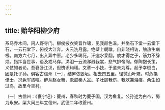 ```yaml
---
---
---
```

title: 贻华阳柳少府
---




系马乔木间，问人野寺门。柳侯披衣笑晋作啸，见我颜色温。并坐石下堂一云堂下石，一云石堂下，俯视大江奔。火云洗月露，绝壁上朝暾。自非晓相访，触热生病根。南方六七月，出入异中原。老少多暍死，汗逾水浆翻。俊才得之子，筋力不辞烦。指挥当世事，语及戎马存。涕泪一云流涕溅我裳，悲气排帝阍。郁陶抱长策，义仗知者论。吾衰卧江汉，但愧识玙璠。文章一小技，于道未为尊。起予幸斑白，因是托子孙。俱客古信州〔一〕，结庐依毁垣。相去四五里，径微山叶繁。时危挹佳士，况免军旅喧。醉从赵女舞，歌鼓秦人盆。子壮顾我伤，我欢兼泪痕。余生如过鸟，故里今空村。

〔一〕古信州：《寰宇记》：夔州，春秋时为夔子国，汉为鱼复。公孙述为白帝，蜀为永安。梁大同三年立信州，武德二年改夔州。